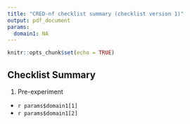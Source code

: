 ```yaml
---
title: "CRED-nf checklist summary (checklist version 1)"
output: pdf_document
params:
  domain1: NA
---
```


```r
knitr::opts_chunk$set(echo = TRUE)
```


## Checklist Summary

1. Pre-experiment
  + `r params$domain1[1]`
  + `r params$domain1[2]`

